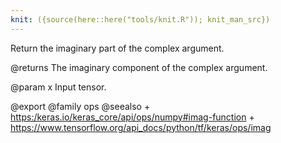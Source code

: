 ```yaml
---
knit: ({source(here::here("tools/knit.R")); knit_man_src})
---
```

Return the imaginary part of the complex argument.

@returns
    The imaginary component of the complex argument.

@param x
Input tensor.

@export
@family ops
@seealso
+ <https:/keras.io/keras_core/api/ops/numpy#imag-function>
+ <https://www.tensorflow.org/api_docs/python/tf/keras/ops/imag>
